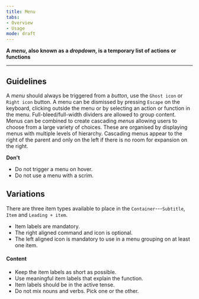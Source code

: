 ```yaml
---
title: Menu
tabs: 
- Overview
- Usage
mode: draft
---
```



**A *menu*, also known as a *dropdown*, is a temporary list of actions or functions**
<!--One to two sentences as an introduction to the component-->

***

## Guidelines
<!--List how to use it, sizes, widths, grid interactions, color allowances -->
A *menu* should always be triggered from a *button*, use the `Ghost icon` or `Right icon` button. A menu can be dismissed by pressing `Escape` on the keyboard, clicking outside the menu or by selecting an action or function in the menu. Full-bleed/full-width dividers are allowed to group content. Menus can be combined to create cascading *menus* allowing users to choose from a large variety of choices. These are organised by displaying menus with multiple levels of hierarchy. Cascading menus appear to the right of the parent and only on the left if there is no room for expansion on the right. 


**Don't**
<!--Bullet point list if needed -->
* Do not trigger a menu on hover. 
* Do not use a menu with a scrim.


## Variations 
<!--One ### heading per frame in Figma, explaining each component in that frame. One 'content' section per variation if needed -->

<Embed url="https://www.figma.com/file/0bGXR2sCwMVSDNyyzu5BXrO5/Desktop-UI?node-id=1%3A11&viewport=481%2C599%2C0.27230390906333923" />  


There are three item types available to place in the `Container`---`Subtitle`, `Item` and `Leading + item`. 

* Item labels are mandatory. 
* The right aligned command and icon is optional. 
* The left aligned icon is mandatory to use in a menu grouping on at least one item. 


#### Content

* Keep the item labels as short as possible. 
* Use meaningful item labels that explain the function.
* Item labels should be in the active tense. 
* Do not mix nouns and verbs. Pick one or the other. 

